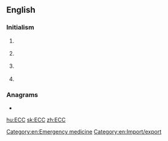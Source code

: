==English==

===Initialism===
{{rfc-header|Initialism}}
{{en-initialism}}

# {{label|en|computing}} {{initialism of|[[error]] [[correcting]] [[code]]|lang=en}}
# {{label|en|cryptography}} {{initialism of|[[elliptic]] [[curve]] [[cryptography]]|lang=en}}
# {{label|en|legal}} {{initialism of|[[export]] [[control]] and [[customs]]|lang=en}}
# {{label|en|medicine}} {{initialism of|w:Emergency cardiovascular care|emergency cardiovascular care|lang=en}}

===Anagrams===
* {{l|en|CCE}}

[[Category:en:Emergency medicine]]
[[Category:en:Import/export]]

[[hu:ECC]]
[[sk:ECC]]
[[zh:ECC]]